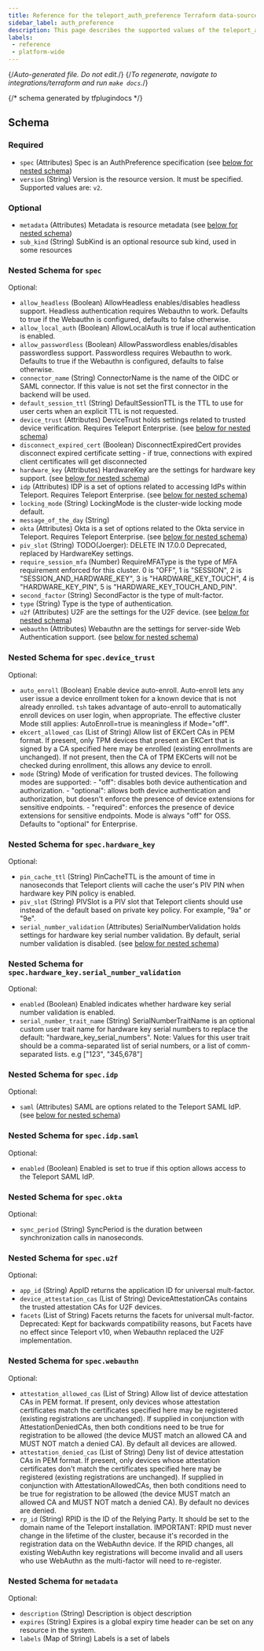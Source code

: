 ```yaml
---
title: Reference for the teleport_auth_preference Terraform data-source
sidebar_label: auth_preference
description: This page describes the supported values of the teleport_auth_preference data-source of the Teleport Terraform provider.
labels:
 - reference
 - platform-wide
---
```


{/*Auto-generated file. Do not edit.*/}
{/*To regenerate, navigate to integrations/terraform and run `make docs`.*/}





{/*  schema generated by tfplugindocs */}
## Schema

### Required

- `spec` (Attributes) Spec is an AuthPreference specification (see [below for nested schema](#nested-schema-for-spec))
- `version` (String) Version is the resource version. It must be specified. Supported values are: `v2`.

### Optional

- `metadata` (Attributes) Metadata is resource metadata (see [below for nested schema](#nested-schema-for-metadata))
- `sub_kind` (String) SubKind is an optional resource sub kind, used in some resources

### Nested Schema for `spec`

Optional:

- `allow_headless` (Boolean) AllowHeadless enables/disables headless support. Headless authentication requires Webauthn to work. Defaults to true if the Webauthn is configured, defaults to false otherwise.
- `allow_local_auth` (Boolean) AllowLocalAuth is true if local authentication is enabled.
- `allow_passwordless` (Boolean) AllowPasswordless enables/disables passwordless support. Passwordless requires Webauthn to work. Defaults to true if the Webauthn is configured, defaults to false otherwise.
- `connector_name` (String) ConnectorName is the name of the OIDC or SAML connector. If this value is not set the first connector in the backend will be used.
- `default_session_ttl` (String) DefaultSessionTTL is the TTL to use for user certs when an explicit TTL is not requested.
- `device_trust` (Attributes) DeviceTrust holds settings related to trusted device verification. Requires Teleport Enterprise. (see [below for nested schema](#nested-schema-for-specdevice_trust))
- `disconnect_expired_cert` (Boolean) DisconnectExpiredCert provides disconnect expired certificate setting - if true, connections with expired client certificates will get disconnected
- `hardware_key` (Attributes) HardwareKey are the settings for hardware key support. (see [below for nested schema](#nested-schema-for-spechardware_key))
- `idp` (Attributes) IDP is a set of options related to accessing IdPs within Teleport. Requires Teleport Enterprise. (see [below for nested schema](#nested-schema-for-specidp))
- `locking_mode` (String) LockingMode is the cluster-wide locking mode default.
- `message_of_the_day` (String)
- `okta` (Attributes) Okta is a set of options related to the Okta service in Teleport. Requires Teleport Enterprise. (see [below for nested schema](#nested-schema-for-specokta))
- `piv_slot` (String) TODO(Joerger): DELETE IN 17.0.0 Deprecated, replaced by HardwareKey settings.
- `require_session_mfa` (Number) RequireMFAType is the type of MFA requirement enforced for this cluster. 0 is "OFF", 1 is "SESSION", 2 is "SESSION_AND_HARDWARE_KEY", 3 is "HARDWARE_KEY_TOUCH", 4 is "HARDWARE_KEY_PIN", 5 is "HARDWARE_KEY_TOUCH_AND_PIN".
- `second_factor` (String) SecondFactor is the type of mult-factor.
- `type` (String) Type is the type of authentication.
- `u2f` (Attributes) U2F are the settings for the U2F device. (see [below for nested schema](#nested-schema-for-specu2f))
- `webauthn` (Attributes) Webauthn are the settings for server-side Web Authentication support. (see [below for nested schema](#nested-schema-for-specwebauthn))

### Nested Schema for `spec.device_trust`

Optional:

- `auto_enroll` (Boolean) Enable device auto-enroll. Auto-enroll lets any user issue a device enrollment token for a known device that is not already enrolled. `tsh` takes advantage of auto-enroll to automatically enroll devices on user login, when appropriate. The effective cluster Mode still applies: AutoEnroll=true is meaningless if Mode="off".
- `ekcert_allowed_cas` (List of String) Allow list of EKCert CAs in PEM format. If present, only TPM devices that present an EKCert that is signed by a CA specified here may be enrolled (existing enrollments are unchanged).  If not present, then the CA of TPM EKCerts will not be checked during enrollment, this allows any device to enroll.
- `mode` (String) Mode of verification for trusted devices.  The following modes are supported:  - "off": disables both device authentication and authorization. - "optional": allows both device authentication and authorization, but doesn't enforce the presence of device extensions for sensitive endpoints. - "required": enforces the presence of device extensions for sensitive endpoints.  Mode is always "off" for OSS. Defaults to "optional" for Enterprise.


### Nested Schema for `spec.hardware_key`

Optional:

- `pin_cache_ttl` (String) PinCacheTTL is the amount of time in nanoseconds that Teleport clients will cache the user's PIV PIN when hardware key PIN policy is enabled.
- `piv_slot` (String) PIVSlot is a PIV slot that Teleport clients should use instead of the default based on private key policy. For example, "9a" or "9e".
- `serial_number_validation` (Attributes) SerialNumberValidation holds settings for hardware key serial number validation. By default, serial number validation is disabled. (see [below for nested schema](#nested-schema-for-spechardware_keyserial_number_validation))

### Nested Schema for `spec.hardware_key.serial_number_validation`

Optional:

- `enabled` (Boolean) Enabled indicates whether hardware key serial number validation is enabled.
- `serial_number_trait_name` (String) SerialNumberTraitName is an optional custom user trait name for hardware key serial numbers to replace the default: "hardware_key_serial_numbers".  Note: Values for this user trait should be a comma-separated list of serial numbers, or a list of comm-separated lists. e.g ["123", "345,678"]



### Nested Schema for `spec.idp`

Optional:

- `saml` (Attributes) SAML are options related to the Teleport SAML IdP. (see [below for nested schema](#nested-schema-for-specidpsaml))

### Nested Schema for `spec.idp.saml`

Optional:

- `enabled` (Boolean) Enabled is set to true if this option allows access to the Teleport SAML IdP.



### Nested Schema for `spec.okta`

Optional:

- `sync_period` (String) SyncPeriod is the duration between synchronization calls in nanoseconds.


### Nested Schema for `spec.u2f`

Optional:

- `app_id` (String) AppID returns the application ID for universal mult-factor.
- `device_attestation_cas` (List of String) DeviceAttestationCAs contains the trusted attestation CAs for U2F devices.
- `facets` (List of String) Facets returns the facets for universal mult-factor. Deprecated: Kept for backwards compatibility reasons, but Facets have no effect since Teleport v10, when Webauthn replaced the U2F implementation.


### Nested Schema for `spec.webauthn`

Optional:

- `attestation_allowed_cas` (List of String) Allow list of device attestation CAs in PEM format. If present, only devices whose attestation certificates match the certificates specified here may be registered (existing registrations are unchanged). If supplied in conjunction with AttestationDeniedCAs, then both conditions need to be true for registration to be allowed (the device MUST match an allowed CA and MUST NOT match a denied CA). By default all devices are allowed.
- `attestation_denied_cas` (List of String) Deny list of device attestation CAs in PEM format. If present, only devices whose attestation certificates don't match the certificates specified here may be registered (existing registrations are unchanged). If supplied in conjunction with AttestationAllowedCAs, then both conditions need to be true for registration to be allowed (the device MUST match an allowed CA and MUST NOT match a denied CA). By default no devices are denied.
- `rp_id` (String) RPID is the ID of the Relying Party. It should be set to the domain name of the Teleport installation.  IMPORTANT: RPID must never change in the lifetime of the cluster, because it's recorded in the registration data on the WebAuthn device. If the RPID changes, all existing WebAuthn key registrations will become invalid and all users who use WebAuthn as the multi-factor will need to re-register.



### Nested Schema for `metadata`

Optional:

- `description` (String) Description is object description
- `expires` (String) Expires is a global expiry time header can be set on any resource in the system.
- `labels` (Map of String) Labels is a set of labels

